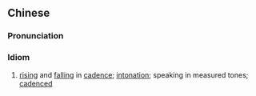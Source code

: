 {{also|抑扬顿挫}}
==Chinese==
{{zh-forms|s=抑扬顿挫|type=22|lit=falling, rising, pausing and turning}}

===Pronunciation===
{{zh-pron
|m=yìyángdùncuò
|c=jik1 joeng4 deon6 co3
|cat=cy
}}

===Idiom===
{{zh-idiom}}

# [[rising]] and [[falling]] in [[cadence]]; [[intonation]]; speaking in measured tones; {{qualifier|of speech}} [[cadenced]]